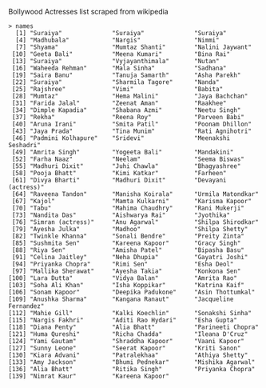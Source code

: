 Bollywood Actresses list scraped from wikipedia

```
> names
  [1] "Suraiya"              "Suraiya"              "Suraiya"             
  [4] "Madhubala"            "Nargis"               "Nimmi"               
  [7] "Shyama"               "Mumtaz Shanti"        "Nalini Jaywant"      
 [10] "Geeta Bali"           "Meena Kumari"         "Bina Rai"            
 [13] "Suraiya"              "Vyjayanthimala"       "Nutan"               
 [16] "Waheeda Rehman"       "Mala Sinha"           "Sadhana"             
 [19] "Saira Banu"           "Tanuja Samarth"       "Asha Parekh"         
 [22] "Suraiya"              "Sharmila Tagore"      "Nanda"               
 [25] "Rajshree"             "Vimi"                 "Babita"              
 [28] "Mumtaz"               "Hema Malini"          "Jaya Bachchan"       
 [31] "Farida Jalal"         "Zeenat Aman"          "Raakhee"             
 [34] "Dimple Kapadia"       "Shabana Azmi"         "Neetu Singh"         
 [37] "Rekha"                "Reena Roy"            "Parveen Babi"        
 [40] "Aruna Irani"          "Smita Patil"          "Poonam Dhillon"      
 [43] "Jaya Prada"           "Tina Munim"           "Rati Agnihotri"      
 [46] "Padmini Kolhapure"    "Sridevi"              "Meenakshi Seshadri"  
 [49] "Amrita Singh"         "Yogeeta Bali"         "Mandakini"           
 [52] "Farha Naaz"           "Neelam"               "Seema Biswas"        
 [55] "Madhuri Dixit"        "Juhi Chawla"          "Bhagyashree"         
 [58] "Pooja Bhatt"          "Kimi Katkar"          "Farheen"             
 [61] "Divya Bharti"         "Madhuri Dixit"        "Devayani (actress)"  
 [64] "Raveena Tandon"       "Manisha Koirala"      "Urmila Matondkar"    
 [67] "Kajol"                "Mamta Kulkarni"       "Karisma Kapoor"      
 [70] "Tabu"                 "Mahima Chaudhry"      "Rani Mukerji"        
 [73] "Nandita Das"          "Aishwarya Rai"        "Jyothika"            
 [76] "Simran (actress)"     "Anu Agarwal"          "Shilpa Shirodkar"    
 [79] "Ayesha Julka"         "Madhoo"               "Shilpa Shetty"       
 [82] "Twinkle Khanna"       "Sonali Bendre"        "Preity Zinta"        
 [85] "Sushmita Sen"         "Kareena Kapoor"       "Gracy Singh"         
 [88] "Riya Sen"             "Amisha Patel"         "Bipasha Basu"        
 [91] "Celina Jaitley"       "Neha Dhupia"          "Gayatri Joshi"       
 [94] "Priyanka Chopra"      "Rimi Sen"             "Esha Deol"           
 [97] "Mallika Sherawat"     "Ayesha Takia"         "Konkona Sen"         
[100] "Lara Dutta"           "Vidya Balan"          "Amrita Rao"          
[103] "Soha Ali Khan"        "Isha Koppikar"        "Katrina Kaif"        
[106] "Sonam Kapoor"         "Deepika Padukone"     "Asin Thottumkal"     
[109] "Anushka Sharma"       "Kangana Ranaut"       "Jacqueline Fernandez"
[112] "Mahie Gill"           "Kalki Koechlin"       "Sonakshi Sinha"      
[115] "Nargis Fakhri"        "Aditi Rao Hydari"     "Esha Gupta"          
[118] "Diana Penty"          "Alia Bhatt"           "Parineeti Chopra"    
[121] "Huma Qureshi"         "Richa Chadda"         "Ileana D'Cruz"       
[124] "Yami Gautam"          "Shraddha Kapoor"      "Vaani Kapoor"        
[127] "Sunny Leone"          "Seerat Kapoor"        "Kriti Sanon"         
[130] "Kiara Advani"         "Patralekhaa"          "Athiya Shetty"       
[133] "Amy Jackson"          "Bhumi Pednekar"       "Mishika Agarwal"     
[136] "Alia Bhatt"           "Ritika Singh"         "Priyanka Chopra"     
[139] "Nimrat Kaur"          "Kareena Kapoor"
```

